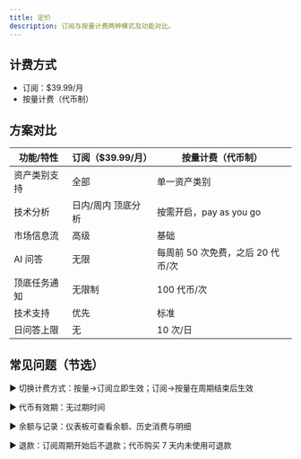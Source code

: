 ```yaml
---
title: 定价
description: 订阅与按量计费两种模式及功能对比。
---
```



## 计费方式
- 订阅：$39.99/月
- 按量计费（代币制）

## 方案对比

| 功能/特性 | <span class="highlight-blue">订阅（$39.99/月）</span> | <span class="highlight-orange">按量计费（代币制）</span> |
| --- | --- | --- |
| 资产类别支持 | <span class="positive">全部</span> | 单一资产类别 |
| 技术分析 | <span class="positive">日内/周内 顶底分析</span> | 按需开启，pay as you go |
| 市场信息流 | <span class="positive">高级</span> | 基础 |
| AI 问答 | <span class="positive">无限</span> | 每周前 50 次免费，之后 20 代币/次 |
| 顶底任务通知 | <span class="positive">无限制</span> | 100 代币/次 |
| 技术支持 | <span class="positive">优先</span> | 标准 |
| 日问答上限 | <span class="positive">无</span> | <span class="negative">10 次/日</span> |

## 常见问题（节选）
▶ 切换计费方式：按量→订阅立即生效；订阅→按量在周期结束后生效

▶ 代币有效期：无过期时间

▶ 余额与记录：仪表板可查看余额、历史消费与明细

▶ 退款：订阅周期开始后不退款；代币购买 7 天内未使用可退款

